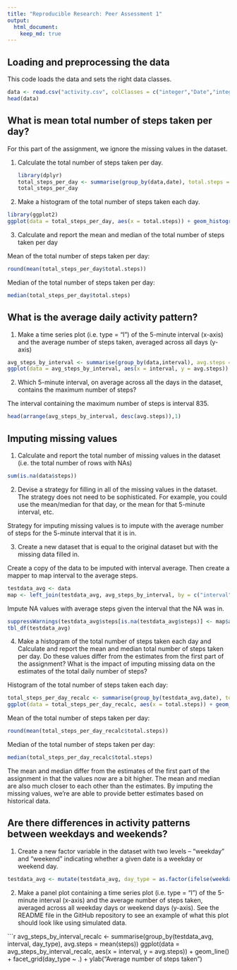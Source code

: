```yaml
---
title: "Reproducible Research: Peer Assessment 1"
output: 
  html_document:
    keep_md: true
---
```



## Loading and preprocessing the data
This code loads the data and sets the right data classes.
```r
data <- read.csv("activity.csv", colClasses = c("integer","Date","integer"))
head(data)
```

## What is mean total number of steps taken per day?
For this part of the assignment, we ignore the missing values in the dataset.

1. Calculate the total number of steps taken per day.

     ```r
     library(dplyr)
     total_steps_per_day <- summarise(group_by(data,date), total.steps = sum(steps, na.rm = TRUE))
     total_steps_per_day
     ```

2. Make a histogram of the total number of steps taken each day.

```r
library(ggplot2)
ggplot(data = total_steps_per_day, aes(x = total.steps)) + geom_histogram(binwidth = 2000) + ggtitle("Distribution of total number of steps taken per day") + xlab("Steps taken per day") + ylab("Number of days") + scale_x_continuous(breaks = seq(0,24000,2000))
```

3. Calculate and report the mean and median of the total number of steps taken per day

Mean of the total number of steps taken per day:
```r
round(mean(total_steps_per_day$total.steps))
```

Median of the total number of steps taken per day:
```r
median(total_steps_per_day$total.steps)
```

## What is the average daily activity pattern?
1. Make a time series plot (i.e. type = "l") of the 5-minute interval (x-axis) and the average number of steps taken, averaged across all days (y-axis)

```r
avg_steps_by_interval <- summarise(group_by(data,interval), avg.steps = round(mean(steps, na.rm = TRUE)))
ggplot(data = avg_steps_by_interval, aes(x = interval, y = avg.steps)) + geom_line() + xlab("5-minute interval") + ylab("Average number of steps taken")
```

2. Which 5-minute interval, on average across all the days in the dataset, contains the maximum number of steps?

The interval containing the maximum number of steps is interval 835.
```r
head(arrange(avg_steps_by_interval, desc(avg.steps)),1)
```

## Imputing missing values

1. Calculate and report the total number of missing values in the dataset (i.e. the total number of rows with NAs)

```r
sum(is.na(data$steps))
```

2. Devise a strategy for filling in all of the missing values in the dataset. The strategy does not need to be sophisticated. For example, you could use the mean/median for that day, or the mean for that 5-minute interval, etc.

Strategy for imputing missing values is to impute with the average number of steps for the 5-minute interval that it is in.

3. Create a new dataset that is equal to the original dataset but with the missing data filled in.

Create a copy of the data to be imputed with interval average. Then create a mapper to map interval to the average steps.

```r
testdata_avg <- data
map <- left_join(testdata_avg, avg_steps_by_interval, by = c("interval"))
```

Impute NA values with average steps given the interval that the NA was in.
```r
suppressWarnings(testdata_avg$steps[is.na(testdata_avg$steps)] <- map$avg.steps[map$interval == testdata_avg$interval[is.na(testdata_avg$steps)]])
tbl_df(testdata_avg)
```


4. Make a histogram of the total number of steps taken each day and Calculate and report the mean and median total number of steps taken per day. Do these values differ from the estimates from the first part of the assignment? What is the impact of imputing missing data on the estimates of the total daily number of steps?

Histogram of the total number of steps taken each day:

```r
total_steps_per_day_recalc <- summarise(group_by(testdata_avg,date), total.steps = sum(steps))
ggplot(data = total_steps_per_day_recalc, aes(x = total.steps)) + geom_histogram(binwidth = 2000) + ggtitle("Distribution of total number of steps taken per day after imputation") + xlab("Steps taken per day") + ylab("Number of days") + scale_x_continuous(breaks = seq(0,24000,2000))
```

Mean of the total number of steps taken per day:
```r
round(mean(total_steps_per_day_recalc$total.steps))
```

Median of the total number of steps taken per day:
```r
median(total_steps_per_day_recalc$total.steps)
```

The mean and median differ from the estimates of the first part of the assignment in that the values now are a bit higher. The mean and median are also much closer to each other than the estimates. By imputing the missing values, we're are able to provide better estimates based on historical data.

## Are there differences in activity patterns between weekdays and weekends?

1. Create a new factor variable in the dataset with two levels – “weekday” and “weekend” indicating whether a given date is a weekday or weekend day.

```r
testdata_avg <- mutate(testdata_avg, day_type = as.factor(ifelse(weekdays(date) == c("Saturday","Sunday"),"Weekend","Weekday")))
```

2. Make a panel plot containing a time series plot (i.e. type = "l") of the 5-minute interval (x-axis) and the average number of steps taken, averaged across all weekday days or weekend days (y-axis). See the README file in the GitHub repository to see an example of what this plot should look like using simulated data.

```r
avg_steps_by_interval_recalc <- summarise(group_by(testdata_avg, interval, day_type), avg.steps = mean(steps))
ggplot(data = avg_steps_by_interval_recalc, aes(x = interval, y = avg.steps)) + geom_line() + facet_grid(day_type ~ .) + ylab("Average number of steps taken")
